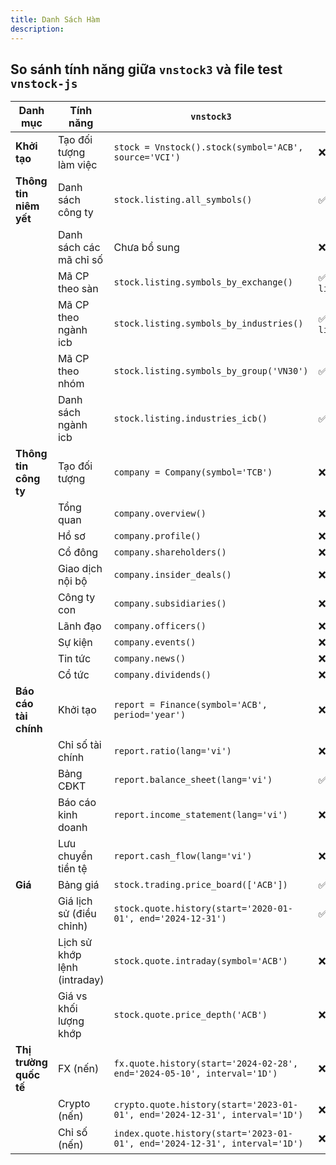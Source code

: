 ```yaml
---
title: Danh Sách Hàm
description: 
---
```


## So sánh tính năng giữa `vnstock3` và file test `vnstock-js`

| **Danh mục**              | **Tính năng**                         | **`vnstock3`**                                                      | **`vnstock-js`** |
|---------------------------|----------------------------------------|--------------------------------------------------------------------------------|-------------------------------|
| **Khởi tạo**              | Tạo đối tượng làm việc                 | `stock = Vnstock().stock(symbol='ACB', source='VCI')`                          | ❌                            |
| **Thông tin niêm yết**    | Danh sách công ty                      | `stock.listing.all_symbols()`                                                 | ✅ `listing.allSymbols()`     |
|                           | Danh sách các mã chỉ số                | Chưa bổ sung                                                                   | ❌                            |
|                           | Mã CP theo sàn                         | `stock.listing.symbols_by_exchange()`                                         | ✅ `listing.symbolsByExchange()` |
|                           | Mã CP theo ngành icb                   | `stock.listing.symbols_by_industries()`                                       | ✅ `listing.symbolsByIndustries()` |
|                           | Mã CP theo nhóm                        | `stock.listing.symbols_by_group('VN30')`                                      | ✅ `listing.symbolsByGroup()` |
|                           | Danh sách ngành icb                    | `stock.listing.industries_icb()`                                              | ✅ `listing.industriesIcb()`  |
| **Thông tin công ty**     | Tạo đối tượng                          | `company = Company(symbol='TCB')`                                             | ❌                            |
|                           | Tổng quan                              | `company.overview()`                                                          | ❌                            |
|                           | Hồ sơ                                  | `company.profile()`                                                           | ❌                            |
|                           | Cổ đông                                | `company.shareholders()`                                                     | ❌                            |
|                           | Giao dịch nội bộ                       | `company.insider_deals()`                                                    | ❌                            |
|                           | Công ty con                            | `company.subsidiaries()`                                                     | ❌                            |
|                           | Lãnh đạo                               | `company.officers()`                                                         | ❌                            |
|                           | Sự kiện                                | `company.events()`                                                           | ❌                            |
|                           | Tin tức                                | `company.news()`                                                             | ❌                            |
|                           | Cổ tức                                 | `company.dividends()`                                                        | ❌                            |
| **Báo cáo tài chính**     | Khởi tạo                               | `report = Finance(symbol='ACB', period='year')`                              | ❌                            |
|                           | Chỉ số tài chính                       | `report.ratio(lang='vi')`                                                    | ❌                            |
|                           | Bảng CĐKT                              | `report.balance_sheet(lang='vi')`                                            | ✅ `financials.balanceSheet()` |
|                           | Báo cáo kinh doanh                     | `report.income_statement(lang='vi')`                                         | ❌                            |
|                           | Lưu chuyển tiền tệ                     | `report.cash_flow(lang='vi')`                                                | ❌                            |
| **Giá**                   | Bảng giá                               | `stock.trading.price_board(['ACB'])`                                          | ✅ `trading.priceBoard()`     |
|                           | Giá lịch sử (điều chỉnh)               | `stock.quote.history(start='2020-01-01', end='2024-12-31')`                   | ✅ `quote.history()`          |
|                           | Lịch sử khớp lệnh (intraday)           | `stock.quote.intraday(symbol='ACB')`                                          | ❌                            |
|                           | Giá vs khối lượng khớp                 | `stock.quote.price_depth('ACB')`                                              | ❌                            |
| **Thị trường quốc tế**    | FX (nến)                                | `fx.quote.history(start='2024-02-28', end='2024-05-10', interval='1D')`       | ❌                            |
|                           | Crypto (nến)                           | `crypto.quote.history(start='2023-01-01', end='2024-12-31', interval='1D')`   | ❌                            |
|                           | Chỉ số (nến)                           | `index.quote.history(start='2023-01-01', end='2024-12-31', interval='1D')`    | ❌                            |
